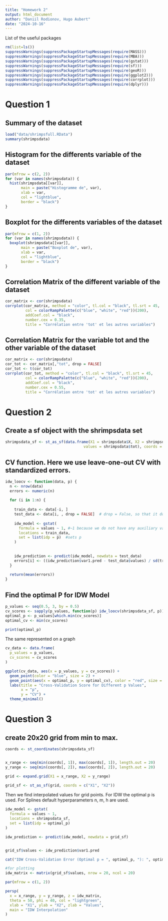 ```yaml
---
title: "Homework 2"
output: html_document
author: "Daniil Rodionov, Hugo Aubert"
date: "2024-10-16"
---
```


List of the useful packages

```r
rm(list=ls())
suppressWarnings(suppressPackageStartupMessages(require(MASS)))
suppressWarnings(suppressPackageStartupMessages(require(MBA)))
suppressWarnings(suppressPackageStartupMessages(require(gstat)))
suppressWarnings(suppressPackageStartupMessages(require(sf)))
suppressWarnings(suppressPackageStartupMessages(require(geoR)))
suppressWarnings(suppressPackageStartupMessages(require(ggplot2)))
suppressWarnings(suppressPackageStartupMessages(require(corrplot)))
suppressWarnings(suppressPackageStartupMessages(require(dplyr)))
```

# Question 1

## Summary of the dataset

```r
load("data/shrimpsfull.RData")
summary(shrimpsdata)
```
## Histogram for the differents variable of the dataset 

```r
par(mfrow = c(2, 2))
for (var in names(shrimpsdata)) {
  hist(shrimpsdata[[var]], 
       main = paste("Histogramme de", var), 
       xlab = var, 
       col = "lightblue", 
       border = "black")
}
```
## Boxplot for the differents variables of the dataset

```r
par(mfrow = c(1, 2))
for (var in names(shrimpsdata)) {
  boxplot(shrimpsdata[[var]], 
       main = paste("Boxplot de", var), 
       xlab = var, 
       col = "lightblue", 
       border = "black")
}
```

## Correlation Matrix of the different variable of the dataset

```r
cor_matrix <- cor(shrimpsdata)
corrplot(cor_matrix, method = "color", tl.col = "black", tl.srt = 45,
         col = colorRampPalette(c("blue", "white", "red"))(200),
         addCoef.col = "black", 
         number.cex = 0.35,
         title = "Corrélation entre 'tot' et les autres variables")
```


## Correlation Matrix for the variable tot and the other variable of the dataset

```r
cor_matrix <- cor(shrimpsdata)
cor_tot <- cor_matrix[,"tot", drop = FALSE]
cor_tot <- t(cor_tot)
corrplot(cor_tot, method = "color", tl.col = "black", tl.srt = 45,
         col = colorRampPalette(c("blue", "white", "red"))(200),
         addCoef.col = "black", 
         number.cex = 0.55,
         title = "Corrélation entre 'tot' et les autres variables")

```
# Question 2

## Create a sf object with the shrimpsdata set 
```r
shrimpsdata_sf <- st_as_sf(data.frame(X1 = shrimpsdata$X, X2 = shrimpsdata$Y,
                                   values = shrimpsdata$tot), coords = c("X1", "X2"))
```

## CV function. Here we use leave-one-out CV with standardized errors.
```r
idw_loocv <- function(data, p) {
  n <- nrow(data)  
  errors <- numeric(n)
  
  for (i in 1:n) {
    
    train_data <- data[-i, ] 
    test_data <- data[i, , drop = FALSE]  # drop = False, so that it does not collapse into a vector/point
    
    idw_model <- gstat(
      formula = values ~ 1, #~1 because we do not have any auxiliary variables
      locations = train_data, 
      set = list(idp = p)  #sets p
    )
    
    
    idw_prediction <- predict(idw_model, newdata = test_data)
    errors[i] <- ((idw_prediction$var1.pred - test_data$values) / sd(train_data$values))^2
  }
  
  return(mean(errors))
}
```

## Find the optimal P for IDW Model

```r

p_values <- seq(0.5, 3, by = 0.5)
cv_scores <- sapply(p_values, function(p) idw_loocv(shrimpsdata_sf, p))
optimal_p <- p_values[which.min(cv_scores)]
optimal_cv <- min(cv_scores)

print(optimal_p)
```

The same represented on a graph
```r
cv_data <- data.frame(
  p_values = p_values,  
  cv_scores = cv_scores 
)

ggplot(cv_data, aes(x = p_values, y = cv_scores)) +             
  geom_point(color = "blue", size = 2) +           
  geom_point(aes(x = optimal_p, y = optimal_cv), color = "red", size = 3) +
  labs(title = "Cross-Validation Score for Different p Values",
       x = "p",
       y = "CV") +
  theme_minimal()  
```
# Question 3 

## create 20x20 grid from min to max.
```r
coords <- st_coordinates(shrimpsdata_sf)


x_range <- seq(min(coords[, 1]), max(coords[, 1]), length.out = 20)
y_range <- seq(min(coords[, 2]), max(coords[, 2]), length.out = 20)

grid <- expand.grid(X1 = x_range, X2 = y_range)

grid_sf <- st_as_sf(grid, coords = c("X1", "X2"))
```

Then we find interpolated values for grid points. For IDW the optimal p is used. For Splines default hyperparameters n, m, h are used.

```r
idw_model <- gstat(
  formula = values ~ 1, 
  locations = shrimpsdata_sf, 
  set = list(idp = optimal_p)  
)

idw_prediction <- predict(idw_model, newdata = grid_sf)


grid_sf$values <- idw_prediction$var1.pred

cat("IDW Cross-Validation Error (Optimal p = ", optimal_p, "): ", optimal_cv, "\n")
```

```r
#for plotting
idw_matrix <- matrix(grid_sf$values, nrow = 20, ncol = 20)

par(mfrow = c(1, 2))

persp(
  x = x_range, y = y_range, z = idw_matrix,
  theta = 50, phi = 40, col = "lightgreen",
  xlab = "X1", ylab = "X2", zlab = "Values",
  main = "IDW Interpolation"
)
```

